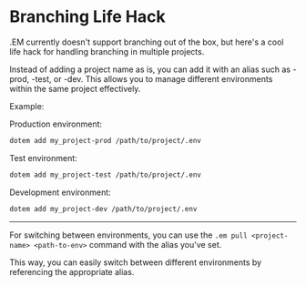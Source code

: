 # Branching Life Hack

.EM currently doesn't support branching out of the box, but here's a cool life hack for handling branching in multiple projects.

Instead of adding a project name as is, you can add it with an alias such as -prod, -test, or -dev. This allows you to manage different environments within the same project effectively.

Example:

Production environment:
```bash copy
dotem add my_project-prod /path/to/project/.env
```
Test environment:
```bash copy
dotem add my_project-test /path/to/project/.env
```
Development environment:
```bash copy
dotem add my_project-dev /path/to/project/.env
```
----

For switching between environments, you can use the `.em pull <project-name> <path-to-env>` command with the alias you've set.

This way, you can easily switch between different environments by referencing the appropriate alias.